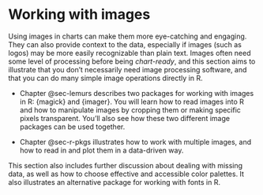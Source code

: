 # Working with images {#sec-images-intro .unnumbered}

Using images in charts can make them more eye-catching and engaging. They can also provide context to the data, especially if images (such as logos) may be more easily recognizable than plain text. Images often need some level of processing before being *chart-ready*, and this section aims to illustrate that you don't necessarily need image processing software, and that you can do many simple image operations directly in R.

* [Chapter]{.content-visible when-format="html"} @sec-lemurs describes two packages for working with images in R: {magick} and {imager}. You will learn how to read images into R and how to manipulate images by cropping them or making specific pixels transparent. You'll also see how these two different image packages can be used together.

* [Chapter]{.content-visible when-format="html"} @sec-r-pkgs illustrates how to work with multiple images, and how to read in and plot them in a data-driven way. 

This section also includes further discussion about dealing with missing data, as well as how to choose effective and accessible color palettes. It also illustrates an alternative package for working with fonts in R.